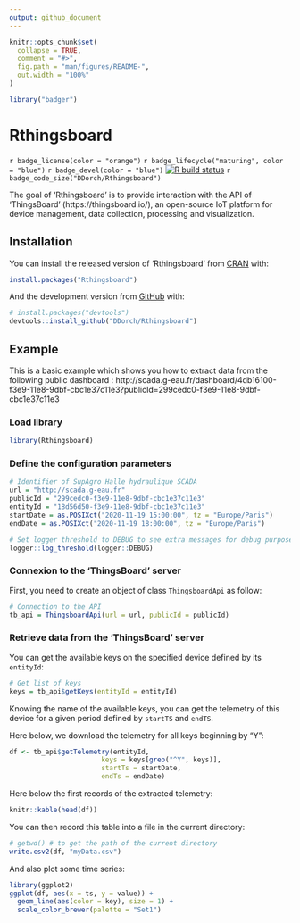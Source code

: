 ---
output: github_document
---

<!-- README.md is generated from README.Rmd. Please edit that file -->

```{r, include = FALSE}
knitr::opts_chunk$set(
  collapse = TRUE,
  comment = "#>",
  fig.path = "man/figures/README-",
  out.width = "100%"
)
```

```{r echo=FALSE, results="hide", message=FALSE}
library("badger")
```

# Rthingsboard

<!-- badges: start -->
`r badge_license(color = "orange")`
`r badge_lifecycle("maturing", color = "blue")`
`r badge_devel(color = "blue")`
[![R build status](https://github.com/DDorch/Rthingsboard/workflows/R-CMD-check/badge.svg)](https://github.com/DDorch/Rthingsboard/actions)
`r badge_code_size("DDorch/Rthingsboard")`
<!-- badges: end -->

The goal of 'Rthingsboard' is to provide interaction with the API of 'ThingsBoard' (https://thingsboard.io/), an open-source IoT platform for device management, data collection, processing and visualization.



## Installation

You can install the released version of 'Rthingsboard' from [CRAN](https://cran.r-project.org/web/packages/Rthingsboard/) with:

``` r
install.packages("Rthingsboard")
```

And the development version from [GitHub](https://github.com/) with:

``` r
# install.packages("devtools")
devtools::install_github("DDorch/Rthingsboard")
```
## Example

This is a basic example which shows you how to extract data from the following public dashboard : http://scada.g-eau.fr/dashboard/4db16100-f3e9-11e8-9dbf-cbc1e37c11e3?publicId=299cedc0-f3e9-11e8-9dbf-cbc1e37c11e3

### Load library

```{r setup}
library(Rthingsboard)
```

### Define the configuration parameters

```{r parameters}
# Identifier of SupAgro Halle hydraulique SCADA
url = "http://scada.g-eau.fr"
publicId = "299cedc0-f3e9-11e8-9dbf-cbc1e37c11e3"
entityId = "18d56d50-f3e9-11e8-9dbf-cbc1e37c11e3"
startDate = as.POSIXct("2020-11-19 15:00:00", tz = "Europe/Paris")
endDate = as.POSIXct("2020-11-19 18:00:00", tz = "Europe/Paris")

# Set logger threshold to DEBUG to see extra messages for debug purpose
logger::log_threshold(logger::DEBUG)
```

### Connexion to the 'ThingsBoard' server

First, you need to create an object of class `ThingsboardApi` as follow:

``` {r connection}
# Connection to the API
tb_api = ThingsboardApi(url = url, publicId = publicId)
```
### Retrieve data from the 'ThingsBoard' server

You can get the available keys on the specified device defined by its `entityId`:

``` {r getKeys}
# Get list of keys
keys = tb_api$getKeys(entityId = entityId)
```

Knowing the name of the available keys, you can get the telemetry of this device for a given period defined by `startTS` and `endTS`.

Here below, we download the telemetry for all keys beginning by "Y":

```{r getTelemetry}
df <- tb_api$getTelemetry(entityId,
                       keys = keys[grep("^Y", keys)],
                       startTs = startDate,
                       endTs = endDate)
```

Here below the first records of the extracted telemetry:

```{r time zone}
knitr::kable(head(df))
```

You can then record this table into a file in the current directory:

```{r write_csv, eval=FALSE}
# getwd() # to get the path of the current directory
write.csv2(df, "myData.csv")
```

And also plot some time series:

```{r plot_telemetry}
library(ggplot2)
ggplot(df, aes(x = ts, y = value)) +
  geom_line(aes(color = key), size = 1) +
  scale_color_brewer(palette = "Set1")
```

